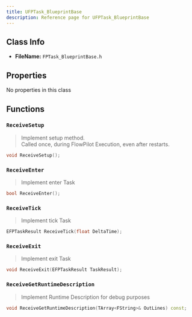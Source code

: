 ```yaml
---
title: UFPTask_BlueprintBase
description: Reference page for UFPTask_BlueprintBase
---
```


## Class Info
- __FileName:__ `FPTask_BlueprintBase.h`

## Properties

No properties in this class

## Functions

### `ReceiveSetup`
> Implement setup method. \
> Called once, during FlowPilot Execution, even after restarts. 
```cpp
void ReceiveSetup();

```

### `ReceiveEnter`
> Implement enter Task 
```cpp
bool ReceiveEnter();

```

### `ReceiveTick`
> Implement tick Task 
```cpp
EFPTaskResult ReceiveTick(float DeltaTime);

```

### `ReceiveExit`
> Implement exit Task 
```cpp
void ReceiveExit(EFPTaskResult TaskResult);

```

### `ReceiveGetRuntimeDescription`
> Implement Runtime Description for debug purposes 
```cpp
void ReceiveGetRuntimeDescription(TArray<FString>& OutLines) const;

```

